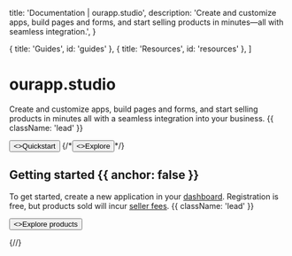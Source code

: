 
  title: 'Documentation | ourapp.studio',
  description:
    'Create and customize apps, build pages and forms, and start selling products in minutes—all with seamless integration.',
}

  { title: 'Guides', id: 'guides' },
  { title: 'Resources', id: 'resources' },
]

<HeroPattern />

# ourapp.studio

Create and customize apps, build pages and forms, and start selling products in minutes all with a seamless integration into your business. {{ className: 'lead' }}

<div className="not-prose mb-16 mt-6 flex gap-3">
  <Button href="/quickstart" arrow="right">
    <>Quickstart</>
  </Button>
  {/*<Button href="/sdks" variant="outline">
    <>Explore</>
  </Button>*/}
</div>

## Getting started {{ anchor: false }}

To get started, create a new application in your [dashboard](/dashboard). Registration is free, but products sold will incur [seller fees](/products#fees). {{ className: 'lead' }}

<div className="not-prose">
  <Button href="/products" variant="text" arrow="right">
    <>Explore products</>
  </Button>
</div>

{/*<Guides />*/}

<Resources />
